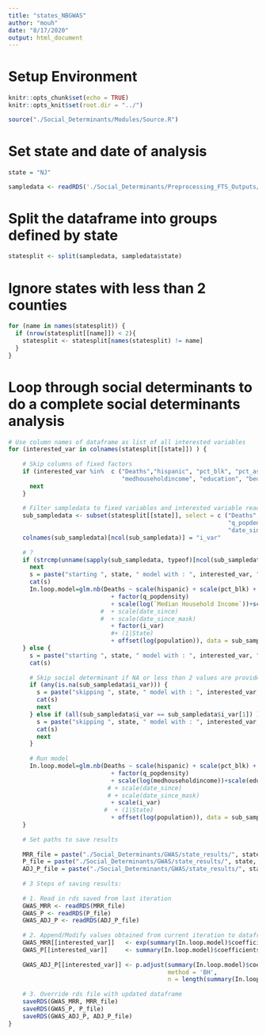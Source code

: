 ```yaml
---
title: "states_NBGWAS"
author: "mouh"
date: "8/17/2020"
output: html_document
---
```


# Setup Environment

```r
knitr::opts_chunk$set(echo = TRUE)
knitr::opts_knit$set(root.dir = "../")

source("./Social_Determinants/Modules/Source.R")
```

# Set state and date of analysis

```r

state = "NJ"

sampledata <- readRDS('./Social_Determinants/Preprocessing_FTS_Outputs/07-06-2020data.Rds')

```

# Split the dataframe into groups defined by state

```r

statesplit <- split(sampledata, sampledata$state)

```

# Ignore states with less than 2 counties

```r

for (name in names(statesplit)) {
  if (nrow(statesplit[[name]]) < 2){
    statesplit <- statesplit[names(statesplit) != name]
  }
}

```

# Loop through social determinants to do a complete social determinants analysis

```r

# Use column names of dataframe as list of all interested variables
for (interested_var in colnames(statesplit[[state]]) ) {
  
    # Skip columns of fixed factors
    if (interested_var %in%  c ("Deaths","hispanic", "pct_blk", "pct_asian", "pct_white", "pct_native", "q_popdensity", 
                                "medhouseholdincome", "education", "beds", "population", "date_since", "date_since_mask", "fips")) {
      next
    }
    
    # Filter sampledata to fixed variables and interested variable ready for analysis
    sub_sampledata <- subset(statesplit[[state]], select = c ("Deaths","hispanic", "pct_blk", "pct_asian", "pct_white", "pct_native",
                                                              "q_popdensity", "medhouseholdincome", "education", "beds", "population", 
                                                              "date_since", "date_since_mask", "State", interested_var))
    colnames(sub_sampledata)[ncol(sub_sampledata)] = "i_var"
    
    # ?
    if (strcmp(unname(sapply(sub_sampledata, typeof)[ncol(sub_sampledata)]), "character")) {
      next
      s = paste("starting ", state, " model with : ", interested_var, " (factoring) \n", sep="")
      cat(s)
      In.loop.model=glm.nb(Deaths ~ scale(hispanic) + scale(pct_blk) + scale(pct_asian) + scale(pct_white) + scale(pct_native)
                             + factor(q_popdensity)
                             + scale(log(`Median Household Income`))+scale(education) + scale(beds/population)
                          #  + scale(date_since) 
                          #  + scale(date_since_mask)
                             + factor(i_var)
                             #+ (1|State)
                             + offset(log(population)), data = sub_sampledata)
    } else {
      s = paste("starting ", state, " model with : ", interested_var, " (scaling) \n", sep="")
      cat(s)
      
      # Skip social determinant if NA or less than 2 values are provided
      if (any(is.na(sub_sampledata$i_var))) {
        s = paste("skipping ", state, " model with : ", interested_var, " some values are NA \n", sep="")
        cat(s)
        next
      } else if (all(sub_sampledata$i_var == sub_sampledata$i_var[1]) )   {
        s = paste("skipping ", state, " model with : ", interested_var, " all values are the same \n", sep="")
        cat(s)
        next
      }
      
      # Run model
      In.loop.model=glm.nb(Deaths ~ scale(hispanic) + scale(pct_blk) + scale(pct_asian) + scale(pct_white) + scale(pct_native)
                             + factor(q_popdensity)
                             + scale(log(medhouseholdincome))+scale(education) + scale(beds/population)
                            # + scale(date_since) 
                            # + scale(date_since_mask)
                             + scale(i_var)
                           #  + (1|State)
                             + offset(log(population)), data = sub_sampledata)
    }
    
    # Set paths to save results
    
    MRR_file = paste("./Social_Determinants/GWAS/state_results/", state, "_GWAS_MRR.rds", sep = "")
    P_file = paste("./Social_Determinants/GWAS/state_results/", state, "_GWAS_P.rds", sep = "")
    ADJ_P_file = paste("./Social_Determinants/GWAS/state_results/", state, "_GWAS_ADJ_P.rds", sep = "")
    
    # 3 Steps of saving results: 
  
    # 1. Read in rds saved from last iteration
    GWAS_MRR <- readRDS(MRR_file)
    GWAS_P <- readRDS(P_file)
    GWAS_ADJ_P <- readRDS(ADJ_P_file)
    
    # 2. Append/Modify values obtained from current iteration to dataframe
    GWAS_MRR[[interested_var]]   <- exp(summary(In.loop.model)$coefficients[2:13,1])
    GWAS_P[[interested_var]]     <- summary(In.loop.model)$coefficients[2:13,4]
    
    GWAS_ADJ_P[[interested_var]] <- p.adjust(summary(In.loop.model)$coefficients[2:13,4], 
                                             method = 'BH', 
                                             n = length(summary(In.loop.model)$coefficients[2:13,4]))
    
    # 3. Override rds file with updated dataframe
    saveRDS(GWAS_MRR, MRR_file)
    saveRDS(GWAS_P, P_file)
    saveRDS(GWAS_ADJ_P, ADJ_P_file)
}    
```
